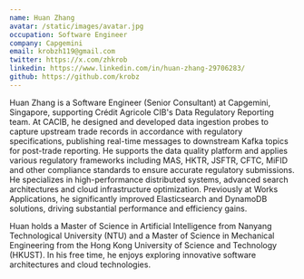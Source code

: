 ```yaml
---
name: Huan Zhang
avatar: /static/images/avatar.jpg
occupation: Software Engineer
company: Capgemini
email: krobzh119@gmail.com
twitter: https://x.com/zhkrob
linkedin: https://www.linkedin.com/in/huan-zhang-29706283/
github: https://github.com/krobz
---
```


Huan Zhang is a Software Engineer (Senior Consultant) at Capgemini, Singapore, supporting Crédit Agricole CIB's Data Regulatory Reporting team. At CACIB, he designed and developed data ingestion probes to capture upstream trade records in accordance with regulatory specifications, publishing real-time messages to downstream Kafka topics for post-trade reporting. He supports the data quality platform and applies various regulatory frameworks including MAS, HKTR, JSFTR, CFTC, MiFID and other compliance standards to ensure accurate regulatory submissions. He specializes in high-performance distributed systems, advanced search architectures and cloud infrastructure optimization. Previously at Works Applications, he significantly improved Elasticsearch and DynamoDB solutions, driving substantial performance and efficiency gains.

Huan holds a Master of Science in Artificial Intelligence from Nanyang Technological University (NTU) and a Master of Science in Mechanical Engineering from the Hong Kong University of Science and Technology (HKUST). In his free time, he enjoys exploring innovative software architectures and cloud technologies.
